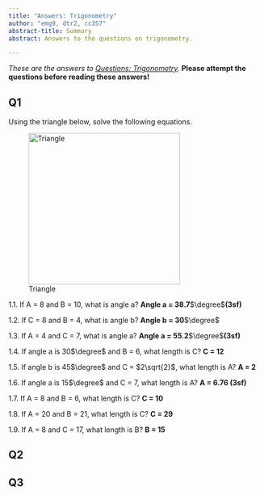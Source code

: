 ```yaml
---
title: "Answers: Trigonometry"
author: "emg9, dtr2, cc357"
abstract-title: Summary
abstract: Answers to the questions on trigonometry.

---
```



*These are the answers to [Questions: Trigonometry](qs-trigonometry.qmd).*
**Please attempt the questions before reading these answers!**


## Q1 {-}

Using the triangle below, solve the following equations.

![Triangle](triangle.png){width=300}

1.1.  If A = 8 and B = 10, what is angle a?   **Angle a = 38.7**$\degree$**(3sf)**

1.2.  If C = 8 and B = 4, what is angle b?    **Angle b = 30**$\degree$

1.3.  If A = 4 and C = 7, what is angle a?    **Angle a = 55.2**$\degree$**(3sf)**

1.4.  If angle a is 30$\degree$ and B = 6, what length is C?    **C = 12** 

1.5.  If angle b is 45$\degree$ and C = $2\sqrt{2}$, what length is A?    **A = 2** 

1.6.  If angle a is 15$\degree$ and C = 7, what length is A?    **A = 6.76 (3sf)** 

1.7.  If A = 8 and B = 6, what length is C?     **C = 10** 

1.8.  If A = 20 and B = 21, what length is C?    **C = 29** 

1.9.  If A = 8 and C = 17, what length is B?    **B = 15** 


## Q2 {-}


## Q3 {-}



